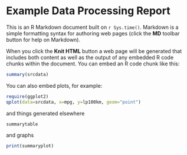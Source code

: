 Example Data Processing Report
========================================================

This is an R Markdown document built on `r Sys.time()`. Markdown is a simple formatting syntax for authoring web pages (click the **MD** toolbar button for help on Markdown).

When you click the **Knit HTML** button a web page will be generated that includes both content as well as the output of any embedded R code chunks within the document. You can embed an R code chunk like this:

```r
summary(srcdata)
```

You can also embed plots, for example:

```r
require(ggplot2)
qplot(data=srcdata, x=mpg, y=lp100km, geom="point")
```

and things generated elsewhere

```r
summarytable
```

and graphs

```r
print(summaryplot)
```
